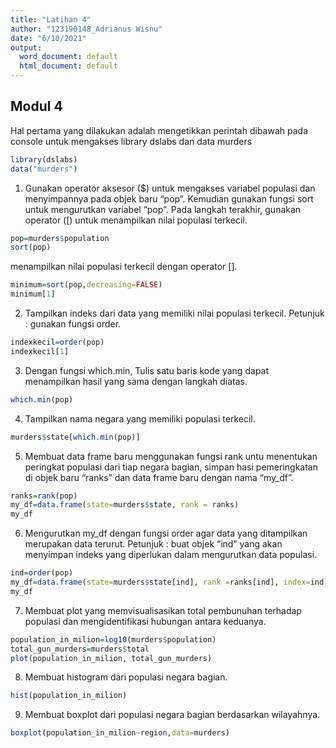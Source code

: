 ---
title: "Latihan 4"
author: "123190148_Adrianus Wisnu"
date: "6/10/2021"
output:
  word_document: default
  html_document: default
---

## Modul 4

Hal pertama yang dilakukan adalah mengetikkan perintah dibawah pada console untuk mengakses library dslabs dan data murders

```{r}
library(dslabs)
data("murders")
```
1. Gunakan operator aksesor ($) untuk mengakses variabel populasi dan menyimpannya pada objek baru “pop”. Kemudian gunakan fungsi sort untuk mengurutkan variabel “pop”. Pada langkah terakhir, gunakan operator ([) untuk menampilkan nilai populasi terkecil. 
```{r}
pop=murders$population
sort(pop)
```

menampilkan nilai populasi terkecil dengan operator [].
```{r}
minimum=sort(pop,decreasing=FALSE)
minimum[1]
```

2. Tampilkan indeks dari data yang memiliki nilai populasi terkecil. 
Petunjuk : gunakan fungsi order.
```{r}
indexkecil=order(pop)
indexkecil[1]
```

3. Dengan fungsi which.min, Tulis satu baris kode yang dapat menampilkan hasil yang sama dengan langkah diatas.
```{r}
which.min(pop)
```
4. Tampilkan nama negara yang memiliki populasi terkecil.
```{r}
murders$state[which.min(pop)]
```

5. Membuat data frame baru menggunakan fungsi rank untu menentukan peringkat populasi dari tiap negara bagian, simpan hasi pemeringkatan di objek baru "ranks" dan data frame baru dengan nama "my_df".
```{r}
ranks=rank(pop)
my_df=data.frame(state=murders$state, rank = ranks)
my_df
```

6. Mengurutkan my_df dengan fungsi order agar data yang ditampilkan merupakan data terurut.
Petunjuk : buat objek "ind" yang akan menyimpan indeks yang diperlukan dalam mengurutkan data populasi.
```{r}
ind=order(pop)
my_df=data.frame(state=murders$state[ind], rank =ranks[ind], index=ind)
my_df
```

7. Membuat plot yang memvisualisasikan total pembunuhan terhadap populasi dan mengidentifikasi hubungan antara keduanya.
```{r}
population_in_milion=log10(murders$population)
total_gun_murders=murders$total
plot(population_in_milion, total_gun_murders)
```

8. Membuat histogram dari populasi negara bagian.
```{r}
hist(population_in_milion)
```

9. Membuat boxplot dari populasi negara bagian berdasarkan wilayahnya.
```{r}
boxplot(population_in_milion~region,data=murders)
```